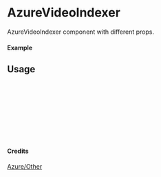 
<Meta of={AzureVideoIndexer} title="Azure/Other/AzureVideoIndexer" />

# AzureVideoIndexer

AzureVideoIndexer component with different props.

#### Example

<Canvas of={AzureVideoIndexer.Primary} />

## Usage

```ts
import { AzureVideoIndexer } from "yadl-ui";

const Example = () => {
  return (
      <AzureVideoIndexer />
  );
};

export default Example;
```

#### Credits
[Azure/Other](https://learn.microsoft.com/en-us/azure/architecture/icons/)
